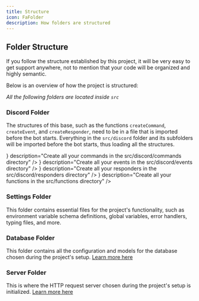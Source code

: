 ```yaml
---
title: Structure
icon: FaFolder
description: How folders are structured
---
```


## Folder Structure

If you follow the structure established by this project, it will be very easy to get support anywhere, not to mention that your code will be organized and highly semantic.

Below is an overview of how the project is structured:  
<ProjectStructure/>

_All the following folders are located inside `src`_

### Discord Folder
The structures of this base, such as the functions `createCommand`, `createEvent`, and `createResponder`, need to be in a file that is imported before the bot starts. Everything in the `src/discord` folder and its subfolders will be imported before the bot starts, thus loading all the structures.

<Cards>
  <Card
    title="Commands"
    icon={<icons.HiMiniCommandLine/>}
    description="Create all your commands in the src/discord/commands directory"
  />
  <Card
    title="Events"
    icon={<icons.RiCalendarEventFill/>}
    description="Create all your events in the src/discord/events directory"
  />
  <Card
    title="Responders"
    icon={<icons.BsFillReplyFill/>}
    description="Create all your responders in the src/discord/responders directory"
  />
  <Card
    title="Functions"
    icon={<icons.TbMathFunction/>}
    description="Create all your functions in the src/functions directory"
  />
</Cards>

### Settings Folder
This folder contains essential files for the project's functionality, such as environment variable schema definitions, global variables, error handlers, typing files, and more.

### Database Folder
This folder contains all the configuration and models for the database chosen during the project's setup. [Learn more here](/discord/databases)

### Server Folder
This is where the HTTP request server chosen during the project's setup is initialized. [Learn more here](/discord/servers)
